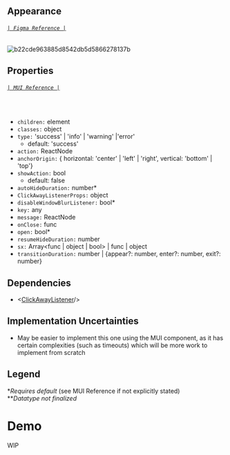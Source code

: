 
<Meta title='Components/Snackbar' />

## Appearance
###### [`| Figma Reference |`](https://www.figma.com/file/P38agSWlZGpxD68uQdcRmp/Tarka-kit?node-id=18%3A19934)
![b22cde963885d8542db5d5866278137b](https://user-images.githubusercontent.com/77284270/185234361-e8e75024-2546-4add-8916-46dff5ffba11.png)

## Properties
###### [`| MUI Reference |`](https://mui.com/material-ui/api/snackbar/)
<br/>

* `children:` element
* `classes:` object
* `type:` 'success' | 'info' | 'warning' |'error'
    * default: 'success'
* `action:` ReactNode
* `anchorOrigin:` { horizontal: 'center' | 'left' | 'right', vertical: 'bottom' | 'top'}
* `showAction:` bool
    * default: false
* `autoHideDuration:` number\*
* `ClickAwayListenerProps:` object
* `disableWindowBlurListener:` bool\*
* `key:` any
* `message:` ReactNode
* `onClose:` func
* `open:` bool\*
* `resumeHideDuration:` number
* `sx:` Array<func | object | bool> | func | object
* `transitionDuration:` number | {appear?: number, enter?: number, exit?: number}

## Dependencies
* &lt;[ClickAwayListener](https://mui.com/base/api/click-away-listener/)/&gt;

## Implementation Uncertainties
* May be easier to implement this one using the MUI component, as it has certain complexities (such as timeouts) which will be more work to implement from scratch

## Legend
\**Requires default* (see MUI Reference if not explicitly stated)<br/>
\*\**Datatype not finalized*

# Demo

<Canvas>
    <Story name='WIP'>
        <div> WIP </div>
    </Story>
</Canvas>